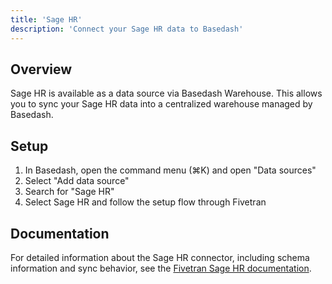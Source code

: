 ```yaml
---
title: 'Sage HR'
description: 'Connect your Sage HR data to Basedash'
---
```


## Overview

Sage HR is available as a data source via Basedash Warehouse. This allows you to sync your Sage HR data into a centralized warehouse managed by Basedash.

## Setup

1. In Basedash, open the command menu (⌘K) and open "Data sources"
2. Select "Add data source"
3. Search for "Sage HR"
4. Select Sage HR and follow the setup flow through Fivetran

## Documentation

For detailed information about the Sage HR connector, including schema information and sync behavior, see the [Fivetran Sage HR documentation](https://fivetran.com/docs/connectors/applications/sage-hr).
